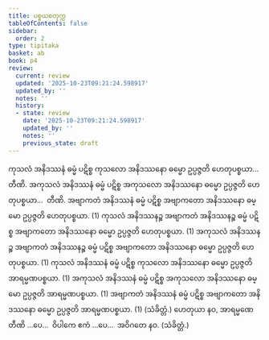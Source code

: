 ```yaml
---
title: ပစ္စယစတုက္က
tableOfContents: false
sidebar:
  order: 2
type: tipitaka
basket: ab
book: p4
review:
  current: review
  updated: '2025-10-23T09:21:24.598917'
  updated_by: ''
  notes: ''
  history:
  - state: review
    date: '2025-10-23T09:21:24.598917'
    updated_by: ''
    notes: ''
    previous_state: draft
---
```



<ReviewStatus review={frontmatter.review} showDetails={true} />

<HypothesisAnnotation frontmatter={frontmatter} />

<DynamicBreadcrumb />

<Division number="10" book="p4" e="ch" v="39" p="580">

<Paragraph number="1118" book="p4">
ကုသလံ အနိဒဿနံ ဓမ္မံ ပဋိစ္စ ကုသလော အနိဒဿနော ဓမ္မော ဥပ္ပဇ္ဇတိ ဟေတုပစ္စယာ…  တီဏိ.
</Paragraph>

<Paragraph number="1119" book="p4">
အကုသလံ အနိဒဿနံ ဓမ္မံ ပဋိစ္စ အကုသလော အနိဒဿနော ဓမ္မော ဥပ္ပဇ္ဇတိ ဟေတုပစ္စယာ…  တီဏိ.
</Paragraph>

<Paragraph number="1120" book="p4">
အဗျာကတံ အနိဒဿနံ ဓမ္မံ ပဋိစ္စ အဗျာကတော အနိဒဿနော ဓမ္မော ဥပ္ပဇ္ဇတိ ဟေတုပစ္စယာ. (1)
</Paragraph>

<Paragraph number="1121" book="p4">
ကုသလံ အနိဒဿနဉ္စ အဗျာကတံ အနိဒဿနဉ္စ ဓမ္မံ ပဋိစ္စ အဗျာကတော အနိဒဿနော ဓမ္မော ဥပ္ပဇ္ဇတိ ဟေတုပစ္စယာ. (1)
</Paragraph>

<Paragraph number="1122" book="p4">
အကုသလံ အနိဒဿနဉ္စ အဗျာကတံ အနိဒဿနဉ္စ ဓမ္မံ ပဋိစ္စ အဗျာကတော အနိဒဿနော ဓမ္မော ဥပ္ပဇ္ဇတိ ဟေတုပစ္စယာ. (1)
</Paragraph>

</Division>
<Division number="11" book="p4" e="ch" v="39" p="580">

<Paragraph number="1123" book="p4">
ကုသလံ အနိဒဿနံ ဓမ္မံ ပဋိစ္စ ကုသလော အနိဒဿနော ဓမ္မော ဥပ္ပဇ္ဇတိ အာရမ္မဏပစ္စယာ. (1)
</Paragraph>

<Paragraph number="1124" book="p4">
အကုသလံ အနိဒဿနံ ဓမ္မံ ပဋိစ္စ အကုသလော အနိဒဿနော ဓမ္မော ဥပ္ပဇ္ဇတိ အာရမ္မဏပစ္စယာ. (1)
</Paragraph>

<Paragraph number="1125" book="p4">
အဗျာကတံ အနိဒဿနံ ဓမ္မံ ပဋိစ္စ အဗျာကတော အနိဒဿနော ဓမ္မော ဥပ္ပဇ္ဇတိ အာရမ္မဏပစ္စယာ. (1) (သံခိတ္တံ.)
</Paragraph>

</Division>
<Division number="12" book="p4" e="ch" v="39" p="581">

<Paragraph number="1126" book="p4">
ဟေတုယာ နဝ, အာရမ္မဏေ တီဏိ …ပေ…  ဝိပါကေ ဧကံ …ပေ…  အဝိဂတေ နဝ. (သံခိတ္တံ.)
</Paragraph>
</Division>